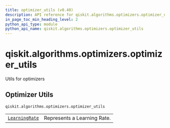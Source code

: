 ```yaml
---
title: optimizer_utils (v0.40)
description: API reference for qiskit.algorithms.optimizers.optimizer_utils in qiskit v0.40
in_page_toc_min_heading_level: 2
python_api_type: module
python_api_name: qiskit.algorithms.optimizers.optimizer_utils
---
```


<span id="module-qiskit.algorithms.optimizers.optimizer_utils" />

<span id="qiskit-algorithms-optimizers-optimizer-utils" />

# qiskit.algorithms.optimizers.optimizer\_utils

Utils for optimizers

<span id="optimizer-utils-qiskit-algorithms-optimizers-optimizer-utils" />

## Optimizer Utils

`qiskit.algorithms.optimizers.optimizer_utils`

|                                                                                                                                         |                             |
| --------------------------------------------------------------------------------------------------------------------------------------- | --------------------------- |
| [`LearningRate`](qiskit.algorithms.optimizers.optimizer_utils.LearningRate "qiskit.algorithms.optimizers.optimizer_utils.LearningRate") | Represents a Learning Rate. |

